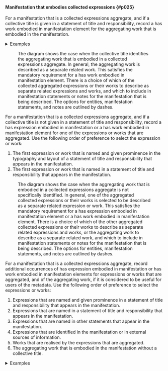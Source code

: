 #### Manifestation that embodies collected expressions {#p025}

<section className="guid">

For a manifestation that is a collected expressions aggregate, and if a collective title is given in a statement of title and responsibility, record a <InLink href="/docs/relationships/1220">has work embodied in manifestation</InLink> element for the aggregating work that is embodied in the manifestation.

<details>
<summary>Examples</summary>

| has work embodied in manifestation | "Greenberg, Jane. Knitting the Semantic Web" |
| --- | --- |
| | [Full example: <InLink href="/docs/fullex/fx005">Knitting the Semantic Web (2007; Howarth Information Press; volume)</InLink>. The manifestation is a collected expressions aggregate with a collective title] |

</details>

</section>

<section className="guid">

<Figure
  src="/img/x009.png"
  caption="Entity-relationship diagram of a collected expressions aggregate with a collective title."
  expandLink="/docs/fullimages/x009"
/>

The diagram shows the case when the collective title identifies the aggregating work that is embodied in a collected expressions aggregate. In general, the aggregating work is described as a separate related work. This satisfies the mandatory requirement for a <InLink href="/docs/relationships/1220">has work embodied in manifestation</InLink> element. There is a choice of which of the collected aggregated expressions or their works to describe as separate related expressions and works, and which to include in manifestation statements or notes for the manifestation that is being described. The options for entities, manifestation statements, and notes are outlined by dashes.

</section>

<section className="guid">

For a manifestation that is a collected expressions aggregate, and if a collective title is not given in a statement of title and responsibility, record a <InLink href="/docs/relationships/1012">has expression embodied in manifestation</InLink> or a <InLink href="/docs/relationships/1220">has work embodied in manifestation</InLink> element for one of the expressions or works that are aggregated. Use the following order of preference to select the expression or work:

1. The first expression or work that is named and given prominence in the typography and layout of a statement of title and responsibility that appears in the manifestation.
2. The first expression or work that is named in a statement of title and responsibility that appears in the manifestation.

</section>

<section className="guid">

<Figure
  src="/img/x005.png"
  caption="Entity-relationship diagram of a collected expressions aggregate without a collective title."
  expandLink="/docs/fullimages/x005"
/>

The diagram shows the case when the aggregating work that is embodied in a collected expressions aggregate is not specifically identified. In general, one of the aggregated collected expressions or their works is selected to be described as a separate related expression or work. This satisfies the mandatory requirement for a <InLink href="/docs/relationships/1012">has expression embodied in manifestation</InLink> element or a <InLink href="/docs/relationships/1220">has work embodied in manifestation</InLink> element. There is a choice of which of the other aggregated collected expressions or their works to describe as separate related expressions and works, or the aggregating work to describe as a separate related work, and which to include in manifestation statements or notes for the manifestation that is being described. The options for entities, manifestation statements, and notes are outlined by dashes.

</section>

<section className="guid">

For a manifestation that is a collected expressions aggregate, record additional occurrences of <InLink href="/docs/relationships/1012">has expression embodied in manifestation</InLink> or <InLink href="/docs/relationships/1220">has work embodied in manifestation</InLink> elements for expressions or works that are aggregated, and of the aggregating work, if it is considered to be useful for users of the metadata. Use the following order of preference to select the expressions or works:

1. Expressions that are named and given prominence in a statement of title and responsibility that appears in the manifestation.
2. Expressions that are named in a statement of title and responsibility that appears in the manifestation.
3. Expressions that are named in other statements that appear in the manifestation.
4. Expressions that are identified in the manifestation or in external sources of information.
5. Works that are realised by the expressions that are aggregated.
6. The aggregating work that is embodied in the manifestation without a collective title.

<details>
<summary>Examples</summary>

| has work embodied in manifestation | "Eslin, Martin. Absurd drama" |
| --- | --- |
| has expression embodied in manifestation | "Ionesco, Eugène, 1909-1994. Amédée ou comment s'en débarrasser (text; English)" |
| has expression embodied in manifestation | "Adamov, Arthur, 1908-1970. Professeur Taranne (text; English)" |
| has expression embodied in manifestation | "Arrabal, Fernando, 1932-. Deux bourreaux (text; English)" |
| has expression embodied in manifestation | "Albee, Edward, 1928-2016. Zoo Story (text; English)" |
| has expression embodied in manifestation | "Eslin, Martin, Introduction (Absurd drama; text; English)" |
| | [Full example: <InLink href="/docs/fullex/fx007">Absurd drama (1978; Penguin Books; volume)</InLink>. The manifestation has a collective title. The collected expressions and augmenting expression are considered to be useful for users of the metadata, in addition to the aggregating work.] |

</details>

</section>